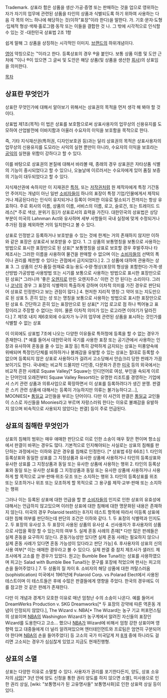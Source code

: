 Trademark.
상표라 함은 상품을 생산·가공·증명 또는 판매하는 것을 업으로 영위하는 자가 자기의 업무에 관련된 상품을 타인의 상품과 식별되도록 하기 위하여 사용하는 다음 각 목의 어느 하나에 해당하는 것(이하"표장"이라 한다)을 말한다.
가. 기호·문자·도형·입체적 형상·색채·홀로그램·동작 또는 이들을 결합한 것
나. 그 밖에 시각적으로 인식할 수 있는 것
-대한민국 상표법 2조 1항

쉽게 말해 그 상품을 상징하는 시각적인 이미지. [[브랜드]]의 하위개념이다.

[[영어]] 약칭으로는 ™이라고 한다. 등록상표의 경우 ®을 붙인다. 보통 상품 이름 및 도안 근처에 ™이나 ®이 있으면 그 글씨 및 도안은 해당 상품(및 상품을 생산한 [[회사]])의 상표임을 의미한다.

[[목차]]
== 상표란 무엇인가 ==
상표란 무엇인가에 대해서 알아보기 위해서는 상표권의 목적을 먼저 생각 해 봐야 할 것이다.

상표법 제1조(목적) 이 법은 상표를 보호함으로써 상표사용자의 업무상의 신용유지를 도모하여 산업발전에 이바지함과 아울러 수요자의 이익을 보호함을 목적으로 한다.

즉, 기타 지식재산권(특허권, 디자인보호권 등)과는 달리 상표권의 목적은 상표사용자의 업무상의 신용유지를 도모라는 사익의 실현 뿐만이 아니라, 수요자의 이익을 보호라는 [[공익]]의 실현을 위함이 강하다고 할 수 있다.

이를 바탕으로 상표권의 본질에 대해서 바라볼 때, 종래의 경우 상표권은 자타상품 식별의 기능이 중시되었다고 할 수 있으나, 오늘날에 이르러서는 수요자에게 있어 품질 보증의 기능이 대두되었다고 할 수 있다.

지식재산권에 속하지만 이 지재권은 [[특허]], 또는 [[저작권]]처럼 원 제작자에게 특정 기간동안 주어지는 개념이 아닌 일반 [[소비자]]들이 하나의 표장이 특정 기업/인물에게서 제작되거나 제공된다라는 인식이 유지되거나 등록이 어떠한 이유로 말소되기 전까지는 항상 유효하다. 주로 회사의 이름, 상품의 이름, 서비스의 이름, 로고, 슬로건, 또는 트레이드 드레스[* 주로 색상, 분위기 등]가 상표로서의 효력을 가진다. 대한민국의 상표법은 상당 부분이 미국의 Lahnman Act와 유사하며 세부 사항들이 국내 실정에 맞게 수정되거나 추가된 점을 제외하면 거의 일치한다고 볼 수 있다. 

상표로 인정받고 등록하거나 보호받을 수 있는 것에 한계는 거의 존재하지 않지만 이하와 같은 표장은 상표로서 보호받을 수 없다.
1. 그 상품의 보통명칭을 보통으로 사용하는 방법으로 표시한 표장만으로 된 상표[* 보통명칭을 상표로 보호할 경우 후발주자나 타 제조사는 그러한 이름을 사용하여 물건을 판매할 수 없으며 이는 [[소비자]]들의 선택의 폭이나 권리를 제한할 수 있다는 관점에서 금지되었다.]
2. 그 상품에 대하여 관용하는 상표
3. 그 상품의 산지·품질·원재료·효능·용도·수량·형상(포장의 형상을 포함한다)·가격·생산방법·가공방법·사용방법 또는 시기를 보통으로 사용하는 방법으로 표시한 표장만으로 된 상표[* 그러니까 '좋은 [[오렌지]]로 만든 오렌지주스' 이런 건 안 된다는 소리이다. 그러나 [[코냑]]의 경우 그 표장의 식별력이 특출하게 강하며 이차적 의미를 가진 경우로 판단되어 상표로 인정한다고 보는 관점이 많다.]
4. 현저한 지리적 명칭·그 약어 또는 지도만으로 된 상표
5. 흔히 있는 성 또는 명칭을 보통으로 사용하는 방법으로 표시한 표장만으로 된 상표
6. 간단하고 흔히 있는 표장만으로 된 상표[* 기업 로고로 점 하나 찍어놓고 표장이라고 주장할 수 없다는 의미. 물론 이차적 의미가 있는 로고라면 이야기가 달라진다.]
7. 제1호 내지 제6호외에 수요자가 누구의 업무에 관련된 상품을 표시하는 것인가를 식별할 수 없는 상표

이 이외에도 상표법 7조에 나오는 다양한 이유들로 특허청에 등록을 할 수 없는 경우가 존재한다. [* 예를 들어서 대한민국의 국기를 사용한 표장 또는 공기관에서 사용하는 인장과 유사하여 혼동을 줄 수 있는 표장 등] 특히 강력하게 금지되는 상표는 미풍양속에 위배되며 특정인/단체를 비하하거나 불쾌감을 유발할 수 있는 상표는 절대로 등록할 수 없으며 등록되지 않은 상표로 사용하다가 걸려서 고소당해서 안습크리 당한 판례가 가끔 보이기도 한다. 국내에는 비교적 드물지만 다인종, 다문화가 흔한 [[미국]] 등의 외국에서는 비교적 흔한 사례로 Squaw Valley[* Squaw는 인디언어로 여성, 부인을 속되게 이르는 단어인데 오래전부터 Squaw Valley Resort라는 유명한 리조트를 경영하는 기업에서 스키 관련 상품과 의류사업으로 확장하면서 이 상표를 등록하려다가 생긴 분쟁. 판결은 스키 관련 상품에 대해서는 등록이 가능하지만 의류는 불가능하다고...], MOONIES[* [[통일교]] 교인들을 부르는 단어이다. 다만 이 사건의 판결은 [[통일교]] 교인들이 스스로 자신들을 Moonies라고 부르며 자랑스러워 한다는 이유로 불쾌감을 유발하지 않으며 비속적으로 사용되지 않았다는 판결] 등이 주로 언급된다. 


== 상표의 침해란 무엇인가 ==
상표의 침해의 범위는 매우 애매한 판단으로 이로 인한 소송이 매우 잦은 편이며 항소심에서 판결이 바뀌는 경우도 많다. 기본적으로 인지해야되는 사실로는 상표의 침해를 판단하는 과정에서는 이하와 같은 경우를 침해로 인정한다. [* 상표법 6장 66조]
1. 타인의 등록상표와 동일한 상표를 그 지정상품과 유사한 상품에 사용하거나 타인의 등록상표와 유사한 상표를 그 지정상품과 동일 또는 유사한 상품에 사용하는 행위
2. 타인의 등록상표와 동일 또는 유사한 상표를 그 지정상품과 동일 또는 유사한 상품에 사용하거나 사용하게 할 목적으로 교부·판매·위조·모조 또는 소지하는 행위
3. 타인의 등록상표를 위조 또는 모조하거나 위조 또는 모조하게 할 목적으로 그 용구를 제작·교부·판매 또는 소지하는 행위

그러나 이는 등록된 상표에 대한 언급을 할 뿐 [[소비자]]들의 인지로 인한 상표의 유효성에 대해서는 언급하지 않고있으며 이러한 상표에 대한 침해에 대한 명문화된 내용은 존재하지 않는다. 미국의 경우 Polaroid test라는 8가지 테스트 항목에 따라서 미등록 상표에 대한 침해 여부를 판단하는데 판단의 조건은 이하와 같다.
1. 두 표장의 식별력과 인지도
2. 두 표장의 유사성
3. 두 표장이 사용된 상품의 유사성
4. 선사용자가 후사용자의 상품으로 사업을 확장 할 수 있는지의 여부
5. 실제 혼동 사례의 존재[* 다만 많은 판례들은 실제 혼동을 요구하지 않는다. 혼동가능성만 있다면 실제 혼동 사례는 필요하지 않으나 실제 혼동 사례가 있다면 혼동 가능성이 있다라고 판단 가능]
6. 후사용자의 상표의 신의 사용 여부[* 이는 애매한 경우라고 볼 수 있으다. 실제 판결 중 참치 제조사가 샐러드 제조사에게 고소를 한 경우가 있었다. 원고는 Bumble Bee Tuna라는 상표를 사용하였으며 피고는 Salad with Bumble Bee Tuna라는 문구를 포장에 적었으며 판사는 피고의 손을 들어주었다.]
7. 두 상품의 질 차이
8. 소비자의 해당 상품에 대한 까탈스러움(sophistication)
미국에서 1961년에 Polaroid Corp. vs Polarad Elect에서 사용된 테스트이며 이 테스트들은 후에 수많은 판결들에게 영향을 주었다. 한국의 경우에도 이를 참고한 것 같은 판례가 존재한다. 

다만 이 개념과 경계가 모호한 이유로 매년 엄청난 수의 소송이 나온다. 예를 들어서 DreamWerks Production v. SKG Dreamworks[* 두 표장의 강약에 따른 역혼동 개념이 인정되지 않았다.], The Wizard v. NBA[* The Wizard는 농구 기교 퍼포먼스팀의 상표이며 [[NBA]]의 Washington Wizard가 농구계에서 알려진 자신들의 표장인 Wizard를 도용한다고 고소... 했으나 [[NBA]]가 Wizard에 비해서 엄청 강한 상표이며 영향력 있고 대중들에게 더 널리 알려져있으며 엔터테인먼트와 프로팀은 엄연히 구분되어야 한다며 [[NBA]]의 손을 들어주었다] 등 고소의 국가 미국답게 저 [[8]]개 중에 하나라도 걸리면 고소되는 경우가 심심찮게 있었고 지금도 현재진행형.

== 상표의 소멸 ==
상표는 다양한 이유로 소멸할 수 있다. 사용자가 권리를 포기한다든지, 양도, 상표 소유자의 [[사망]][* 3년 안에 양도 신청을 통한 권리 양도를 하지 않으면 소멸], 미사용으로 인한 권리 상실, [wiki: "보통명사가 된 고유명사들" 보통명사화]로 인한 상표력 상실 등이 있다. 
